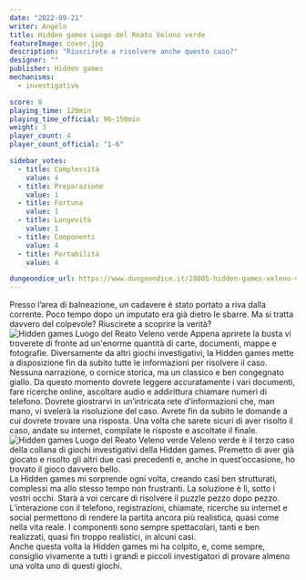 ```yaml
---
date: "2022-09-21"
writer: Angelo
title: Hidden games Luogo del Reato Veleno verde
featureImage: cover.jpg
description: "Riuscirete a risolvere anche questo caso?"
designer: ""
publisher: Hidden games
mechanisms:
  - investigativo

score: 8
playing_time: 120min
playing_time_official: 90-150min
weight: 3
player_count: 4
player_count_official: "1-6"

sidebar_votes:
  - title: Complessità
    value: 4
  - title: Preparazione
    value: 1
  - title: Fortuna
    value: 1
  - title: Longevità
    value: 1
  - title: Componenti
    value: 4
  - title: Portabilità
    value: 4

dungeondice_url: https://www.dungeondice.it/28805-hidden-games-veleno-verde.html
---
```


<Setting>
  Presso l’area di balneazione, un cadavere è stato portato a riva dalla
  corrente. Poco tempo dopo un imputato era già dietro le sbarre. Ma si tratta
  davvero del colpevole? Riuscirete a scoprire la verità?
</Setting>

<img src="./game1.jpg" alt="Hidden games Luogo del Reato Veleno verde" />

<Rules>
  Appena aprirete la busta vi troverete di fronte ad un'enorme quantità di
  carte, documenti, mappe e fotografie. Diversamente da altri giochi
  investigativi, la Hidden games mette a disposizione fin da subito tutte le
  informazioni per risolvere il caso. Nessuna narrazione, o cornice storica, ma
  un classico e ben congegnato giallo. Da questo momento dovrete leggere
  accuratamente i vari documenti, fare ricerche online, ascoltare audio e
  addirittura chiamare numeri di telefono. Dovrete giostrarvi in un’intricata
  rete d’informazioni che, man mano, vi svelerà la risoluzione del caso. Avrete
  fin da subito le domande a cui dovrete trovare una risposta. Una volta che
  sarete sicuri di aver risolto il caso, andate su internet, compilate le
  risposte e ascoltate il finale.
</Rules>

<img src="./game2.jpg" alt="Hidden games Luogo del Reato Veleno verde" />

<Feedback>
  Veleno verde è il terzo caso della collana di giochi investigativi della
  Hidden games. Premetto di aver già giocato e risolto gli altri due casi
  precedenti e, anche in quest’occasione, ho trovato il gioco davvero bello.
  <br /> La Hidden games mi sorprende ogni volta, creando casi ben strutturati, complessi
  ma allo stesso tempo non frustranti. La soluzione è lì, sotto i vostri occhi. Starà
  a voi cercare di risolvere il puzzle pezzo dopo pezzo. L’interazione con il telefono,
  registrazioni, chiamate, ricerche su internet e social permettono di rendere la
  partita ancora più realistica, quasi come nella vita reale. I componenti sono sempre
  spettacolari, tanti e ben realizzati, quasi fin troppo realistici, in alcuni casi.
  <br /> Anche questa volta la Hidden games mi ha colpito, e, come sempre,
  consiglio vivamente a tutti i grandi e piccoli investigatori di provare almeno
  una volta uno di questi giochi.
</Feedback>

<Instagram id="Ciw8DYHD6kw" />

